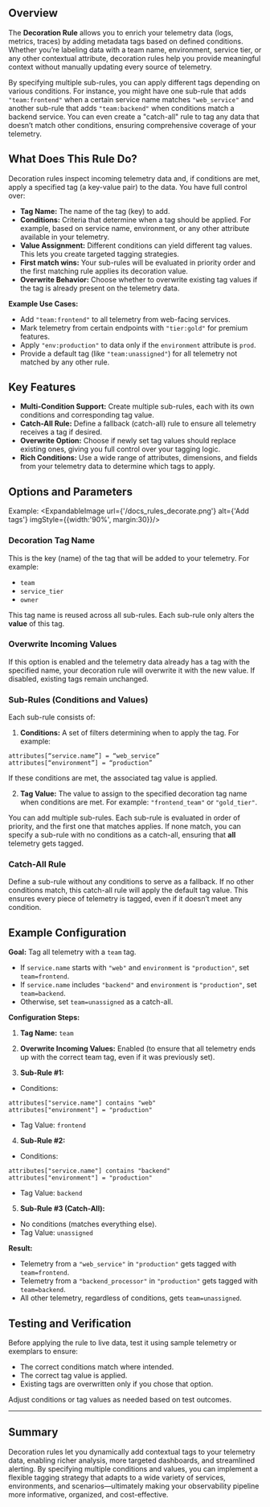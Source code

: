 
## Overview

The **Decoration Rule** allows you to enrich your telemetry data (logs, metrics, traces) by adding metadata tags based on defined conditions. Whether you’re labeling data with a team name, environment, service tier, or any other contextual attribute, decoration rules help you provide meaningful context without manually updating every source of telemetry.

By specifying multiple sub-rules, you can apply different tags depending on various conditions. For instance, you might have one sub-rule that adds `"team:frontend"` when a certain service name matches `"web_service"` and another sub-rule that adds `"team:backend"` when conditions match a backend service. You can even create a "catch-all" rule to tag any data that doesn’t match other conditions, ensuring comprehensive coverage of your telemetry.

## What Does This Rule Do?

Decoration rules inspect incoming telemetry data and, if conditions are met, apply a specified tag (a key-value pair) to the data. You have full control over:

- **Tag Name:** The name of the tag (key) to add.
- **Conditions:** Criteria that determine when a tag should be applied. For example, based on service name, environment, or any other attribute available in your telemetry.
- **Value Assignment:** Different conditions can yield different tag values. This lets you create targeted tagging strategies.
- **First match wins:** Your sub-rules will be evaluated in priority order and the first matching rule applies its decoration value.
- **Overwrite Behavior:** Choose whether to overwrite existing tag values if the tag is already present on the telemetry data.

**Example Use Cases:**
- Add `"team:frontend"` to all telemetry from web-facing services.
- Mark telemetry from certain endpoints with `"tier:gold"` for premium features.
- Apply `"env:production"` to data only if the `environment` attribute is `prod`.
- Provide a default tag (like `"team:unassigned"`) for all telemetry not matched by any other rule.

## Key Features

- **Multi-Condition Support:** Create multiple sub-rules, each with its own conditions and corresponding tag value.
- **Catch-All Rule:** Define a fallback (catch-all) rule to ensure all telemetry receives a tag if desired.
- **Overwrite Option:** Choose if newly set tag values should replace existing ones, giving you full control over your tagging logic.
- **Rich Conditions:** Use a wide range of attributes, dimensions, and fields from your telemetry data to determine which tags to apply.

## Options and Parameters
Example:
<ExpandableImage url={'/docs_rules_decorate.png'} alt={'Add tags'} imgStyle={{width:'90%', margin:30}}/>

### Decoration Tag Name

This is the key (name) of the tag that will be added to your telemetry. For example:
- `team`
- `service_tier`
- `owner`

This tag name is reused across all sub-rules. Each sub-rule only alters the **value** of this tag.

### Overwrite Incoming Values

If this option is enabled and the telemetry data already has a tag with the specified name, your decoration rule will overwrite it with the new value. If disabled, existing tags remain unchanged.

### Sub-Rules (Conditions and Values)

Each sub-rule consists of:

1. **Conditions:** A set of filters determining when to apply the tag. For example:
```ottl
attributes[“service.name”] = “web_service”
attributes[“environment”] = “production”
```
If these conditions are met, the associated tag value is applied.

2. **Tag Value:** The value to assign to the specified decoration tag name when conditions are met. For example: `"frontend_team"` or `"gold_tier"`.

You can add multiple sub-rules. Each sub-rule is evaluated in order of priority, and the first one that matches applies. If none match, you can specify a sub-rule with no conditions as a catch-all, ensuring that **all** telemetry gets tagged.

### Catch-All Rule

Define a sub-rule without any conditions to serve as a fallback. If no other conditions match, this catch-all rule will apply the default tag value. This ensures every piece of telemetry is tagged, even if it doesn’t meet any condition.

## Example Configuration

**Goal:** Tag all telemetry with a `team` tag.
- If `service.name` starts with `"web"` and `environment` is `"production"`, set `team=frontend`.
- If `service.name` includes `"backend"` and `environment` is `"production"`, set `team=backend`.
- Otherwise, set `team=unassigned` as a catch-all.

**Configuration Steps:**

1. **Tag Name:**
`team`

2. **Overwrite Incoming Values:**
Enabled (to ensure that all telemetry ends up with the correct team tag, even if it was previously set).

3. **Sub-Rule #1:**
- Conditions:
```
attributes["service.name"] contains "web"
attributes["environment"] = "production"
  ```
- Tag Value: `frontend`

4. **Sub-Rule #2:**
- Conditions:
```
attributes["service.name"] contains "backend"
attributes["environment"] = "production"
  ```
- Tag Value: `backend`

5. **Sub-Rule #3 (Catch-All):**
- No conditions (matches everything else).
- Tag Value: `unassigned`

**Result:**
- Telemetry from a `"web_service"` in `"production"` gets tagged with `team=frontend`.
- Telemetry from a `"backend_processor"` in `"production"` gets tagged with `team=backend`.
- All other telemetry, regardless of conditions, gets `team=unassigned`.

## Testing and Verification

Before applying the rule to live data, test it using sample telemetry or exemplars to ensure:

- The correct conditions match where intended.
- The correct tag value is applied.
- Existing tags are overwritten only if you chose that option.

Adjust conditions or tag values as needed based on test outcomes.

---

## Summary

Decoration rules let you dynamically add contextual tags to your telemetry data, enabling richer analysis, more targeted dashboards, and streamlined alerting. By specifying multiple conditions and values, you can implement a flexible tagging strategy that adapts to a wide variety of services, environments, and scenarios—ultimately making your observability pipeline more informative, organized, and cost-effective.
